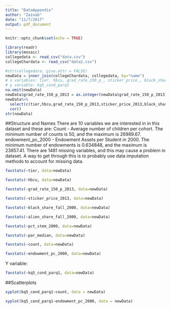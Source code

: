 ```yaml
---
title: "DataAppendix"
author: "Zainab"
date: "11/7/2017"
output: pdf_document
---
```


```r
knitr::opts_chunk$set(echo = TRUE)
```

```r
library(readr)
library(mosaic)
collegedata <- read_csv("data.csv")
collegeChardata <- read_csv("data2.csv")
```

```r
#str(collegedata, give.attr = FALSE)
newData = inner_join(collegeChardata, collegedata, by="name")
# x variables: tier, hbcu, grad_rate_150_p_, sticker_price_, black_share_fall, alien_share_fall, pct_stem_2000, par_median, Counts, endowment_pc_
# y variable: kq5_cond_parq1
na.omit(newData)
newData$grad_rate_150_p_2013 = as.integer(newData$grad_rate_150_p_2013)
newData%>%
  select(c(tier,hbcu,grad_rate_150_p_2013,sticker_price_2013,black_share_fall_2000,alien_share_fall_2000,pct_stem_2000,par_median,count,endowment_pc_2000))%>%
  cor()
str(newData)
```
##Structure and Names 
There are 10 variables we are interested in in this dataset and these are:
Count - Average number of children per cohort. The minimum number of counts is 50, and the maximum is 26989.67.
endowment_pc_2000 - Endowment Assets per Student in 2000. The minimum number of endowments is 0.634848, and the maximum is 23857.41. There are 1481 missing variables, and this may cause a problem in dataset. A way to get through this is to probably use data imputation methods to account for missing data. 

```r
favstats(~tier, data=newData)
```

```r
favstats(~hbcu, data=newData)
```

```r
favstats(~grad_rate_150_p_2013, data=newData)
```

```r
favstats(~sticker_price_2013, data=newData)

```

```r
favstats(~black_share_fall_2000, data=newData)
```

```r
favstats(~alien_share_fall_2000, data=newData)
```


```r
favstats(~pct_stem_2000, data=newData)
```

```r
favstats(~par_median, data=newData)
```


```r
favstats(~count, data=newData)
```

```r
favstats(~endowment_pc_2000, data=newData)
```

Y variable: 
```r
favstats(~kq5_cond_parq1, data=newData)
```

##Scatterplots 
```r
xyplot(kq5_cond_parq1~count, data = newData)
```

```r
xyplot(kq5_cond_parq1~endowment_pc_2000, data = newData)
```


